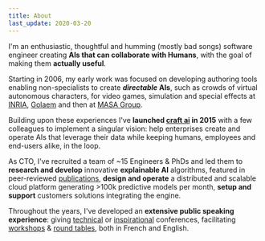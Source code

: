 ```yaml
---
title: About
last_update: 2020-03-20
---
```


I'm an enthusiastic, thoughtful and humming (mostly bad songs) software engineer
creating **AIs that can collaborate with Humans**, with the goal of making them
**actually useful**.

Starting in 2006, my early work was focused on developing authoring tools
enabling non-specialists to create **_directable_ AIs**, such as crowds of
virtual autonomous characters, for video games, simulation and special effects
at [INRIA](https://inria.fr), [Golaem](http://golaem.com) and then at
[MASA Group](https://masasim.com).

Building upon these experiences I've **launched [craft ai](https://craft.ai) in
2015** with a few colleagues to implement a singular vision: help enterprises
create and operate AIs that leverage their data while keeping humans, employees
and end-users alike, in the loop.

As CTO, I've recruited a team of ~15 Engineers & PhDs and led them to **research
and develop** innovative **explainable AI** algorithms, featured in
peer-reviewed [publications](https://github.com/craft-ai/sci), **design and
operate** a distributed and scalable cloud platform generating >100k predictive
models per month, **setup and support** customers solutions integrating the
engine.

Throughout the years, I've developed an **extensive public speaking
experience**: giving
[technical](articles/2014-03-17-gdcaisummit2014-environmentally-conscious-ai/#environmentally-conscious-ai-improving-spatial-analysis-and-reasoning)
or [inspirational](articles/2017-03-09-orange-hello-business-talks/)
conferences, facilitating
[workshops](https://sc21.fr/total-retour-sur-la-session-aiforleaders-du-24-mai/)
&
[round tables](https://www.craft.ai/blog/ai-night-2019-explainable-ai-workshop),
both in French and English.
